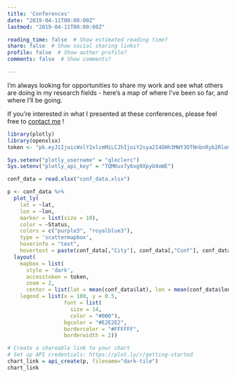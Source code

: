 ```yaml
---
title: 'Conferences'
date: "2019-04-11T00:00:00Z"
lastmod: "2019-04-11T00:00:00Z"

reading_time: false  # Show estimated reading time?
share: false  # Show social sharing links?
profile: false  # Show author profile?
comments: false  # Show comments?

---
```


I'm always looking for opportunities to share my work and see what others are doing in my research fields - here's a map of where I've been so far, and where I'll be going.

If you're interested in what I presented at these conferences, please feel free to [contact me](/#contact) !

```r
library(plotly)
library(openxlsx)
token <- "pk.eyJ1IjoicWxlY2xlcmMiLCJhIjoiY2sya2I4OHh3MWY3OTNnbnRyb2Rlems1ZiJ9.Vkoa91O2OR7hbt7rsT9kyA"    # You need your own token

Sys.setenv("plotly_username" = "qleclerc")
Sys.setenv("plotly_api_key" = "TQMKux7y6xg9XpyU4oWE")

conf_data = read.xlsx("conf_data.xlsx")

p <- conf_data %>%
  plot_ly(
    lat = ~lat,
    lon = ~lon,
    marker = list(size = 10),
    color = ~Status,
    colors = c("purple3", "royalblue3"),
    type = 'scattermapbox',
    hoverinfo = "text",
    hovertext = paste(conf_data[,"City"], conf_data[,"Conf"], conf_data[,"Date"], sep="\n")) %>%
  layout(
    mapbox = list(
      style = 'dark',
      accesstoken = token,
      zoom = 2,
      center = list(lat = mean(conf_data$lat), lon = mean(conf_data$lon))),
    legend = list(x = 100, y = 0.5,
                  font = list(
                    size = 14,
                    color = "#000"),
                  bgcolor = "#E2E2E2",
                  bordercolor = "#FFFFFF",
                  borderwidth = 2))

# Create a shareable link to your chart
# Set up API credentials: https://plot.ly/r/getting-started
chart_link = api_create(p, filename="dark-tile")
chart_link
```

